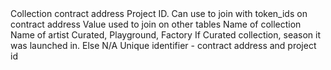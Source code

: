 <ParamField path="contract_address">
Collection contract address
</ParamField>
<ParamField path="project_id">
Project ID. Can use to join with token_ids on contract address
</ParamField>
<ParamField path="project_id_base_value">
Value used to join on other tables
</ParamField>
<ParamField path="collection_name">
Name of collection
</ParamField>
<ParamField path="artist_name">
Name of artist
</ParamField>
<ParamField path="art_blocks_project_type">
Curated, Playground, Factory
</ParamField>
<ParamField path="art_blocks_curated_season">
If Curated collection, season it was launched in. Else N/A
</ParamField>
<ParamField path="art_collection_unique_id">
Unique identifier - contract address and project id
</ParamField>
